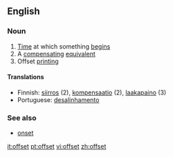 ==English==
===Noun===

#[[Time]] at which something [[begin]]s
#A [[compensating]] [[equivalent]] 
#Offset [[printing]]

====Translations====

*Finnish: [[siirros]] (2), [[kompensaatio]] (2), [[laakapaino]] (3)
*Portuguese: [[desalinhamento]]

===See also===
*[[onset]]

[[it:offset]]
[[pt:offset]]
[[vi:offset]]
[[zh:offset]]